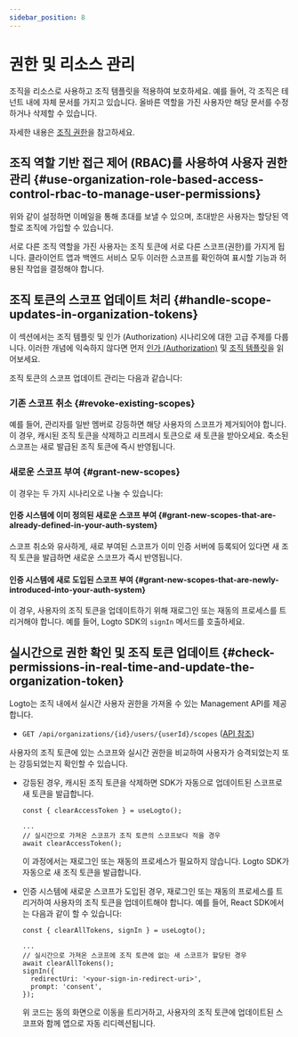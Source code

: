 ```yaml
---
sidebar_position: 8
---
```


# 권한 및 리소스 관리

조직을 리소스로 사용하고 조직 템플릿을 적용하여 보호하세요. 예를 들어, 각 조직은 테넌트 내에 자체 문서를 가지고 있습니다. 올바른 역할을 가진 사용자만 해당 문서를 수정하거나 삭제할 수 있습니다.

자세한 내용은 [조직 권한](/authorization/organization-permissions)을 참고하세요.

## 조직 역할 기반 접근 제어 (RBAC)를 사용하여 사용자 권한 관리 \{#use-organization-role-based-access-control-rbac-to-manage-user-permissions}

위와 같이 설정하면 이메일을 통해 초대를 보낼 수 있으며, 초대받은 사용자는 할당된 역할로 조직에 가입할 수 있습니다.

서로 다른 조직 역할을 가진 사용자는 조직 토큰에 서로 다른 스코프(권한)를 가지게 됩니다. 클라이언트 앱과 백엔드 서비스 모두 이러한 스코프를 확인하여 표시할 기능과 허용된 작업을 결정해야 합니다.

## 조직 토큰의 스코프 업데이트 처리 \{#handle-scope-updates-in-organization-tokens}

이 섹션에서는 조직 템플릿 및 인가 (Authorization) 시나리오에 대한 고급 주제를 다룹니다. 이러한 개념에 익숙하지 않다면 먼저 [인가 (Authorization)](/authorization) 및 [조직 템플릿](/authorization/organization-template)을 읽어보세요.

조직 토큰의 스코프 업데이트 관리는 다음과 같습니다:

### 기존 스코프 취소 \{#revoke-existing-scopes}

예를 들어, 관리자를 일반 멤버로 강등하면 해당 사용자의 스코프가 제거되어야 합니다. 이 경우, 캐시된 조직 토큰을 삭제하고 리프레시 토큰으로 새 토큰을 받아오세요. 축소된 스코프는 새로 발급된 조직 토큰에 즉시 반영됩니다.

### 새로운 스코프 부여 \{#grant-new-scopes}

이 경우는 두 가지 시나리오로 나눌 수 있습니다:

#### 인증 시스템에 이미 정의된 새로운 스코프 부여 \{#grant-new-scopes-that-are-already-defined-in-your-auth-system}

스코프 취소와 유사하게, 새로 부여된 스코프가 이미 인증 서버에 등록되어 있다면 새 조직 토큰을 발급하면 새로운 스코프가 즉시 반영됩니다.

#### 인증 시스템에 새로 도입된 스코프 부여 \{#grant-new-scopes-that-are-newly-introduced-into-your-auth-system}

이 경우, 사용자의 조직 토큰을 업데이트하기 위해 재로그인 또는 재동의 프로세스를 트리거해야 합니다. 예를 들어, Logto SDK의 `signIn` 메서드를 호출하세요.

## 실시간으로 권한 확인 및 조직 토큰 업데이트 \{#check-permissions-in-real-time-and-update-the-organization-token}

Logto는 조직 내에서 실시간 사용자 권한을 가져올 수 있는 Management API를 제공합니다.

- `GET /api/organizations/{id}/users/{userId}/scopes` ([API 참조](https://openapi.logto.io/operation/operation-listorganizationuserscopes))

사용자의 조직 토큰에 있는 스코프와 실시간 권한을 비교하여 사용자가 승격되었는지 또는 강등되었는지 확인할 수 있습니다.

- 강등된 경우, 캐시된 조직 토큰을 삭제하면 SDK가 자동으로 업데이트된 스코프로 새 토큰을 발급합니다.

  ```tsx
  const { clearAccessToken } = useLogto();

  ...
  // 실시간으로 가져온 스코프가 조직 토큰의 스코프보다 적을 경우
  await clearAccessToken();

  ```

  이 과정에서는 재로그인 또는 재동의 프로세스가 필요하지 않습니다. Logto SDK가 자동으로 새 조직 토큰을 발급합니다.

- 인증 시스템에 새로운 스코프가 도입된 경우, 재로그인 또는 재동의 프로세스를 트리거하여 사용자의 조직 토큰을 업데이트해야 합니다. 예를 들어, React SDK에서는 다음과 같이 할 수 있습니다:

  ```tsx
  const { clearAllTokens, signIn } = useLogto();

  ...
  // 실시간으로 가져온 스코프에 조직 토큰에 없는 새 스코프가 할당된 경우
  await clearAllTokens();
  signIn({
    redirectUri: '<your-sign-in-redirect-uri>',
    prompt: 'consent',
  });

  ```

  위 코드는 동의 화면으로 이동을 트리거하고, 사용자의 조직 토큰에 업데이트된 스코프와 함께 앱으로 자동 리디렉션됩니다.

